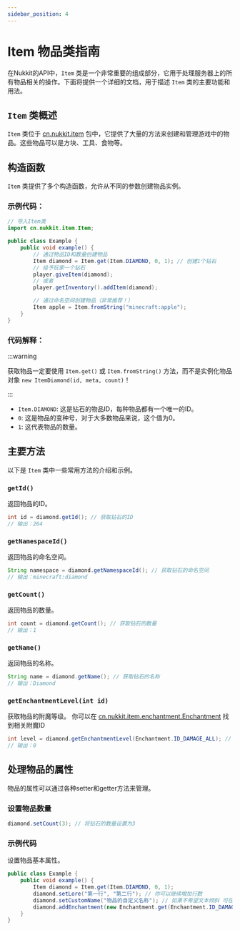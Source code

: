 ```yaml
---
sidebar_position: 4
---
```


# Item 物品类指南

在Nukkit的API中，`Item` 类是一个非常重要的组成部分，它用于处理服务器上的所有物品相关的操作。下面将提供一个详细的文档，用于描述 `Item` 类的主要功能和用法。

## `Item` 类概述

`Item` 类位于 [cn.nukkit.item](https://github.com/MemoriesOfTime/Nukkit-MOT/blob/master/src/main/java/cn/nukkit/item/Item.java) 包中，它提供了大量的方法来创建和管理游戏中的物品。这些物品可以是方块、工具、食物等。

## 构造函数

`Item` 类提供了多个构造函数，允许从不同的参数创建物品实例。

### 示例代码：
```java
// 导入Item类
import cn.nukkit.item.Item;

public class Example {
    public void example() {
        // 通过物品ID和数量创建物品
        Item diamond = Item.get(Item.DIAMOND, 0, 1); // 创建1个钻石
        // 给予玩家一个钻石
        player.giveItem(diamond);
        // 或者
        player.getInventory().addItem(diamond);

        // 通过命名空间创建物品（非常推荐！）
        Item apple = Item.fromString("minecraft:apple");
    }
}
```

### 代码解释：

:::warning

获取物品一定要使用 `Item.get()` 或 `Item.fromString()` 方法，而不是实例化物品对象 `new ItemDiamond(id, meta, count)`！

:::

- `Item.DIAMOND`: 这是钻石的物品ID，每种物品都有一个唯一的ID。
- `0`: 这是物品的变种号，对于大多数物品来说，这个值为0。
- `1`: 这代表物品的数量。

## 主要方法

以下是 `Item` 类中一些常用方法的介绍和示例。

### `getId()`
返回物品的ID。
```java
int id = diamond.getId(); // 获取钻石的ID
// 输出：264
```

### `getNamespaceId()`
返回物品的命名空间。
```java
String namespace = diamond.getNamespaceId(); // 获取钻石的命名空间
// 输出：minecraft:diamond
```

### `getCount()`
返回物品的数量。
```java
int count = diamond.getCount(); // 获取钻石的数量
// 输出：1
```

### `getName()`
返回物品的名称。
```java
String name = diamond.getName(); // 获取钻石的名称
// 输出：Diamond
```

### `getEnchantmentLevel(int id)`
获取物品的附魔等级。
你可以在 [cn.nukkit.item.enchantment.Enchantment](https://github.com/MemoriesOfTime/Nukkit-MOT/blob/master/src/main/java/cn/nukkit/item/enchantment/Enchantment.java) 找到相关附魔ID
```java
int level = diamond.getEnchantmentLevel(Enchantment.ID_DAMAGE_ALL); // 获取钻石的锋利等级 若没有附魔 则返回 0
// 输出：0
```

## 处理物品的属性

物品的属性可以通过各种setter和getter方法来管理。

### 设置物品数量
```java
diamond.setCount(3); // 将钻石的数量设置为3
```

### 示例代码

设置物品基本属性。

```java
public class Example {
    public void example() {
        Item diamond = Item.get(Item.DIAMOND, 0, 1);
        diamond.setLore("第一行", "第二行"); // 你可以继续增加行数
        diamond.setCustomName("物品的自定义名称"); // 如果不希望文本倾斜 可在文本最前面添加 "§r" 来重置格式
        diamond.addEnchantment(new Enchantment.get(Enchantment.ID_DAMAGE_ALL).setLevel(5), new Enchantment.get(Enchantment.ID_PROTECTION_ALL).setLevel(4)); // 为物品添加锋利5和保护4附魔
    }
}
```
